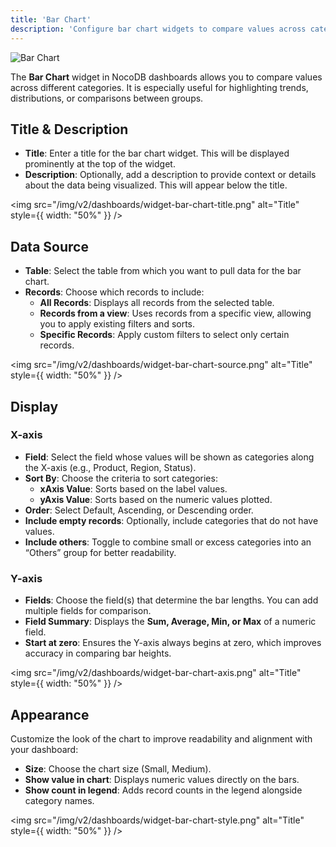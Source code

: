 ```yaml
---
title: 'Bar Chart'
description: 'Configure bar chart widgets to compare values across categories in your dashboard'
---
```


![Bar Chart](/img/v2/dashboards/widget-bar-chart-home.png)

The **Bar Chart** widget in NocoDB dashboards allows you to compare values across different categories. It is especially useful for highlighting trends, distributions, or comparisons between groups.

## Title & Description
- **Title**: Enter a title for the bar chart widget. This will be displayed prominently at the top of the widget.
- **Description**: Optionally, add a description to provide context or details about the data being visualized. This will appear below the title.

<img
    src="/img/v2/dashboards/widget-bar-chart-title.png"
    alt="Title"
    style={{ width: "50%" }}
/>


## Data Source
- **Table**: Select the table from which you want to pull data for the bar chart.
- **Records**: Choose which records to include:
    - **All Records**: Displays all records from the selected table.
    - **Records from a view**: Uses records from a specific view, allowing you to apply existing filters and sorts.
    - **Specific Records**: Apply custom filters to select only certain records.

<img
    src="/img/v2/dashboards/widget-bar-chart-source.png"
    alt="Title"
    style={{ width: "50%" }}
/>

## Display

### X-axis
- **Field**: Select the field whose values will be shown as categories along the X-axis (e.g., Product, Region, Status).
- **Sort By**: Choose the criteria to sort categories:
    - **xAxis Value**: Sorts based on the label values.
    - **yAxis Value**: Sorts based on the numeric values plotted.
- **Order**: Select Default, Ascending, or Descending order.
- **Include empty records**: Optionally, include categories that do not have values.
- **Include others**: Toggle to combine small or excess categories into an “Others” group for better readability.

### Y-axis
- **Fields**: Choose the field(s) that determine the bar lengths. You can add multiple fields for comparison.
- **Field Summary**: Displays the **Sum, Average, Min, or Max** of a numeric field.
- **Start at zero**: Ensures the Y-axis always begins at zero, which improves accuracy in comparing bar heights.

<img
    src="/img/v2/dashboards/widget-bar-chart-axis.png"
    alt="Title"
    style={{ width: "50%" }}
/>

## Appearance

Customize the look of the chart to improve readability and alignment with your dashboard:

- **Size**: Choose the chart size (Small, Medium).
- **Show value in chart**: Displays numeric values directly on the bars.
- **Show count in legend**: Adds record counts in the legend alongside category names.

<img
    src="/img/v2/dashboards/widget-bar-chart-style.png"
    alt="Title"
    style={{ width: "50%" }}
/>